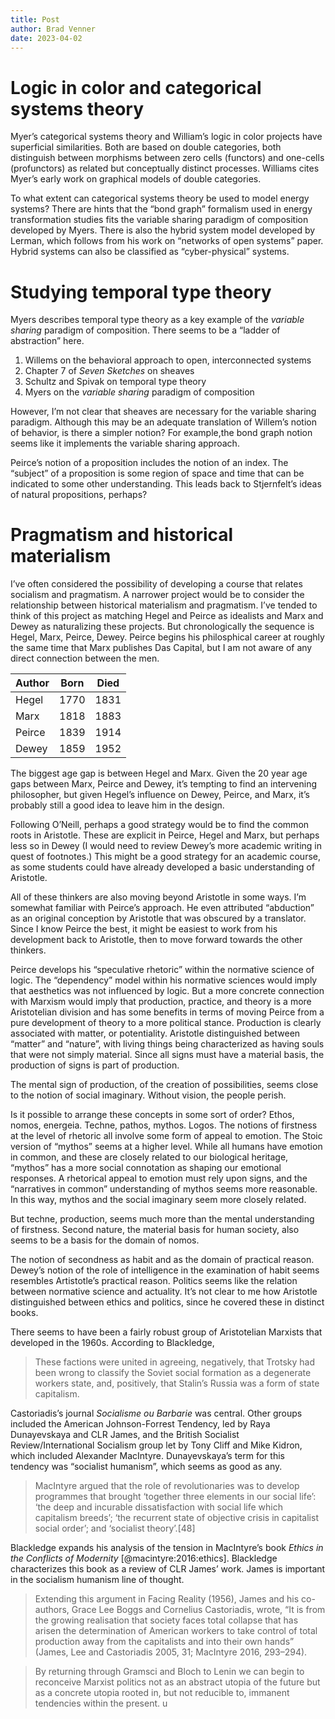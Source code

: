 ```yaml
---
title: Post
author: Brad Venner
date: 2023-04-02
---
```


# Logic in color and categorical systems theory

Myer's categorical systems theory and William's logic in color projects have superficial similarities. Both are based on double categories, both distinguish between morphisms between zero cells (functors) and one-cells (profunctors) as related but conceptually distinct processes. Williams cites Myer's early work on graphical models of double categories. 

To what extent can categorical systems theory be used to model energy systems? There are hints that the "bond graph" formalism used in energy transformation studies fits the variable sharing paradigm of composition developed by Myers. There is also the hybrid system model developed by Lerman, which follows from his work on "networks of open systems" paper. Hybrid systems can also be classified as "cyber-physical" systems. 

# Studying temporal type theory

Myers describes temporal type theory as a key example of the *variable sharing* paradigm of composition. There seems to be a "ladder of abstraction" here.

1. Willems on the behavioral approach to open, interconnected systems
2. Chapter 7 of *Seven Sketches* on sheaves
3. Schultz and Spivak on temporal type theory
4. Myers on the *variable sharing* paradigm of composition

However, I'm not clear that sheaves are necessary for the variable sharing paradigm. Although this may be an adequate translation of Willem's notion of behavior, is there a simpler notion? For example,the bond graph notion seems like it implements the variable sharing approach.

Peirce's notion of a proposition includes the notion of an index. The "subject" of a proposition is some region of space and time that can be indicated to some other understanding. This leads back to Stjernfelt's ideas of natural propositions, perhaps?

# Pragmatism and historical materialism

I've often considered the possibility of developing a course that relates socialism and pragmatism. A narrower project would be to consider the relationship between historical materialism and pragmatism. I've tended to think of this project as matching Hegel and Peirce as idealists and Marx and Dewey as naturalizing these projects. But chronologically the sequence is Hegel, Marx, Peirce, Dewey. Peirce begins his philosphical career at roughly the same time that Marx publishes Das Capital, but I am not aware of any direct connection between the men.   

Author | Born | Died
-------|------|------
Hegel   |   1770    |   1831
Marx    |   1818    |   1883
Peirce  |   1839    |   1914
Dewey   |   1859    |   1952

The biggest age gap is between Hegel and Marx. Given the 20 year age gaps between Marx, Peirce and Dewey, it's tempting to find an intervening philosopher, but given Hegel's influence on Dewey, Peirce, and Marx, it's probably still a good idea to leave him in the design.

Following O'Neill, perhaps a good strategy would be to find the common roots in Aristotle. These are explicit in Peirce, Hegel and Marx, but perhaps less so in Dewey (I would need to review Dewey's more academic writing in quest of footnotes.) This might be a good strategy for an academic course, as some students could have already developed a basic understanding of Aristotle.

All of these thinkers are also moving beyond Aristotle in some ways. I'm somewhat familiar with Peirce's approach. He even attributed "abduction" as an original conception by Aristotle that was obscured by a translator. Since I know Peirce the best, it might be easiest to work from his development back to Aristotle, then to move forward towards the other thinkers.  

Peirce develops his "speculative rhetoric" within the normative science of logic. The "dependency" model within his normative sciences would imply that aesthetics was not influenced by logic. But a more concrete connection with Marxism would imply that production, practice, and theory is a more Aristotelian division and has some benefits in terms of moving Peirce from a pure development of theory to a more political stance. Production is clearly associated with matter, or potentiality. Aristotle distinguished between "matter" and "nature", with living things being characterized as having souls that were not simply material. Since all signs must have a material basis, the production of signs is part of production. 

The mental sign of production, of the creation of possibilities, seems close to the notion of social imaginary. Without vision, the people perish. 

Is it possible to arrange these concepts in some sort of order? Ethos, nomos, energeia. Techne, pathos, mythos. Logos. The notions of firstness at the level of rhetoric all involve some form of appeal to emotion. The Stoic version of "mythos" seems at a higher level. While all humans have emotion in common, and these are closely related to our biological heritage, "mythos" has a more social connotation as shaping our emotional responses. A rhetorical appeal to emotion must rely upon signs, and the "narratives in common" understanding of mythos seems more reasonable. In this way, mythos and the social imaginary seem more closely related. 

But techne, production, seems much more than the mental understanding of firstness. Second nature, the material basis for human society, also seems to be a basis for the domain of nomos. 

The notion of secondness as habit and as the domain of practical reason. Dewey's notion of the role of intelligence in the examination of habit seems resembles Artistotle's practical reason. Politics seems like the relation between normative science and actuality. It's not clear to me how Aristotle distinguished between ethics and politics, since he covered these in distinct books. 

There seems to have been a fairly robust group of Aristotelian Marxists that developed in the 1960s. According to Blackledge,

> These factions were united in agreeing, negatively, that Trotsky had been wrong to classify the Soviet social formation as a degenerate workers state, and, positively, that Stalin’s Russia was a form of state capitalism. 

Castoriadis's journal *Socialisme ou Barbarie* was central. Other groups included the American Johnson-Forrest Tendency, led by Raya Dunayevskaya and CLR James, and the British Socialist Review/International Socialism group let by Tony Cliff and Mike Kidron, which included Alexander MacIntyre. Dunayevskaya's term for this tendency was "socialist humanism", which seems as good as any.



> MacIntyre argued that the role of revolutionaries was to develop programmes that brought ‘together three elements in our social life’: ‘the deep and incurable dissatisfaction with social life which capitalism breeds’; ‘the recurrent state of objective crisis in capitalist social order’; and ‘socialist theory’.[48] 

Blackledge expands his analysis of the tension in MacIntyre's book *Ethics in the Conflicts of Modernity* [@macintyre:2016:ethics]. Blackledge characterizes this book as a review of CLR James' work. James is important in the socialism humanism line of thought.

> Extending this argument in Facing Reality (1956), James and his co-authors, Grace Lee Boggs and Cornelius Castoriadis, wrote, “It is from the growing realisation that society faces total collapse that has arisen the determination of American workers to take control of total production away from the capitalists and into their own hands” (James, Lee and Castoriadis 2005, 31; MacIntyre 2016, 293–294).

>  By returning through Gramsci and Bloch to Lenin we can begin to reconceive Marxist politics not as an abstract utopia of the future but as a concrete utopia rooted in, but not reducible to, immanent tendencies within the present.
u